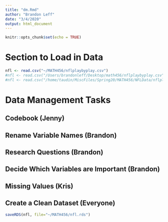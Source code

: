 ```yaml
---
title: "dm.Rmd"
author: "Brandon Leff"
date: "3/4/2020"
output: html_document
---
```


```r
knitr::opts_chunk$set(echo = TRUE)
```

# Section to Load in Data

```r
nfl <- read.csv("~/MATH456/nflplaybyplay.csv")
#nfl <- read.csv("/Users/brandonleff/Desktop/math456/nflplaybyplay.csv")
#nfl <- read.csv("/home/taudin/MiscFiles/Spring20/MATH456/NFLData/nflplaybyplay.csv")
```


# Data Management Tasks

## Codebook (Jenny)

## Rename Variable Names (Brandon)

## Research Questions (Brandon)

## Decide Which Variables are Important (Brandon)

## Missing Values (Kris)

## Create a Clean Dataset (Everyone)
```r
saveRDS(nfl, file="~/MATH456/nfl.rds")
```

